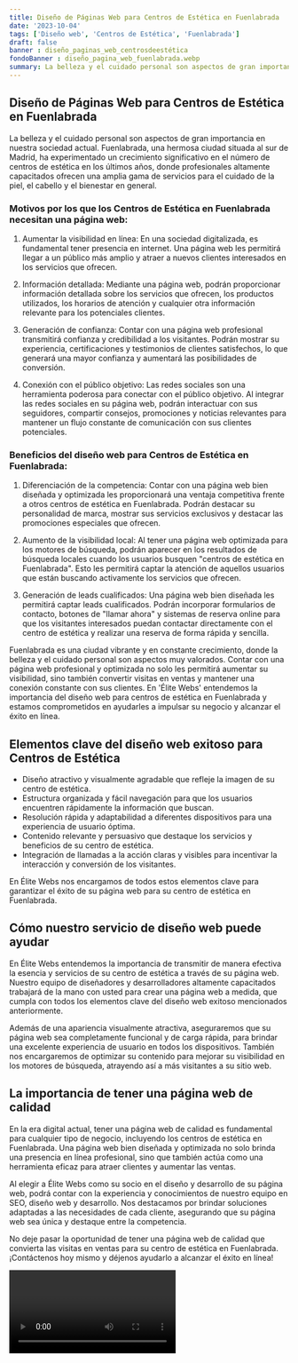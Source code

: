 ```yaml
---
title: Diseño de Páginas Web para Centros de Estética en Fuenlabrada
date: '2023-10-04'
tags: ['Diseño web', 'Centros de Estética', 'Fuenlabrada']
draft: false
banner : diseño_paginas_web_centrosdeestética
fondoBanner : diseño_pagina_web_fuenlabrada.webp
summary: La belleza y el cuidado personal son aspectos de gran importancia en nuestra sociedad actual. Fuenlabrada, una hermosa ciudad situada al sur de Madrid, ha experimentado un crecimiento significativo en el número de centros de estética en los últimos años, donde profesionales altamente capacitados ofrecen una amplia gama de servicios para el cuidado de la piel, el cabello y el bienestar en general.
---
```


## Diseño de Páginas Web para Centros de Estética en Fuenlabrada

La belleza y el cuidado personal son aspectos de gran importancia en nuestra sociedad actual. Fuenlabrada, una hermosa ciudad situada al sur de Madrid, ha experimentado un crecimiento significativo en el número de centros de estética en los últimos años, donde profesionales altamente capacitados ofrecen una amplia gama de servicios para el cuidado de la piel, el cabello y el bienestar en general.

### Motivos por los que los Centros de Estética en Fuenlabrada necesitan una página web:

1. Aumentar la visibilidad en línea: En una sociedad digitalizada, es fundamental tener presencia en internet. Una página web les permitirá llegar a un público más amplio y atraer a nuevos clientes interesados en los servicios que ofrecen.

2. Información detallada: Mediante una página web, podrán proporcionar información detallada sobre los servicios que ofrecen, los productos utilizados, los horarios de atención y cualquier otra información relevante para los potenciales clientes.

3. Generación de confianza: Contar con una página web profesional transmitirá confianza y credibilidad a los visitantes. Podrán mostrar su experiencia, certificaciones y testimonios de clientes satisfechos, lo que generará una mayor confianza y aumentará las posibilidades de conversión.

4. Conexión con el público objetivo: Las redes sociales son una herramienta poderosa para conectar con el público objetivo. Al integrar las redes sociales en su página web, podrán interactuar con sus seguidores, compartir consejos, promociones y noticias relevantes para mantener un flujo constante de comunicación con sus clientes potenciales.

### Beneficios del diseño web para Centros de Estética en Fuenlabrada:

1. Diferenciación de la competencia: Contar con una página web bien diseñada y optimizada les proporcionará una ventaja competitiva frente a otros centros de estética en Fuenlabrada. Podrán destacar su personalidad de marca, mostrar sus servicios exclusivos y destacar las promociones especiales que ofrecen.

2. Aumento de la visibilidad local: Al tener una página web optimizada para los motores de búsqueda, podrán aparecer en los resultados de búsqueda locales cuando los usuarios busquen "centros de estética en Fuenlabrada". Esto les permitirá captar la atención de aquellos usuarios que están buscando activamente los servicios que ofrecen.

3. Generación de leads cualificados: Una página web bien diseñada les permitirá captar leads cualificados. Podrán incorporar formularios de contacto, botones de "llamar ahora" y sistemas de reserva online para que los visitantes interesados puedan contactar directamente con el centro de estética y realizar una reserva de forma rápida y sencilla.

Fuenlabrada es una ciudad vibrante y en constante crecimiento, donde la belleza y el cuidado personal son aspectos muy valorados. Contar con una página web profesional y optimizada no solo les permitirá aumentar su visibilidad, sino también convertir visitas en ventas y mantener una conexión constante con sus clientes. En 'Élite Webs' entendemos la importancia del diseño web para centros de estética en Fuenlabrada y estamos comprometidos en ayudarles a impulsar su negocio y alcanzar el éxito en línea.

<GifSeo />

<Cta />

## Elementos clave del diseño web exitoso para Centros de Estética

- Diseño atractivo y visualmente agradable que refleje la imagen de su centro de estética.
- Estructura organizada y fácil navegación para que los usuarios encuentren rápidamente la información que buscan.
- Resolución rápida y adaptabilidad a diferentes dispositivos para una experiencia de usuario óptima.
- Contenido relevante y persuasivo que destaque los servicios y beneficios de su centro de estética.
- Integración de llamadas a la acción claras y visibles para incentivar la interacción y conversión de los visitantes.

En Élite Webs nos encargamos de todos estos elementos clave para garantizar el éxito de su página web para su centro de estética en Fuenlabrada.

## Cómo nuestro servicio de diseño web puede ayudar

En Élite Webs entendemos la importancia de transmitir de manera efectiva la esencia y servicios de su centro de estética a través de su página web. Nuestro equipo de diseñadores y desarrolladores altamente capacitados trabajará de la mano con usted para crear una página web a medida, que cumpla con todos los elementos clave del diseño web exitoso mencionados anteriormente.

Además de una apariencia visualmente atractiva, aseguraremos que su página web sea completamente funcional y de carga rápida, para brindar una excelente experiencia de usuario en todos los dispositivos. También nos encargaremos de optimizar su contenido para mejorar su visibilidad en los motores de búsqueda, atrayendo así a más visitantes a su sitio web.

## La importancia de tener una página web de calidad

En la era digital actual, tener una página web de calidad es fundamental para cualquier tipo de negocio, incluyendo los centros de estética en Fuenlabrada. Una página web bien diseñada y optimizada no solo brinda una presencia en línea profesional, sino que también actúa como una herramienta eficaz para atraer clientes y aumentar las ventas.

Al elegir a Élite Webs como su socio en el diseño y desarrollo de su página web, podrá contar con la experiencia y conocimientos de nuestro equipo en SEO, diseño web y desarrollo. Nos destacamos por brindar soluciones adaptadas a las necesidades de cada cliente, asegurando que su página web sea única y destaque entre la competencia.

No deje pasar la oportunidad de tener una página web de calidad que convierta las visitas en ventas para su centro de estética en Fuenlabrada. ¡Contáctenos hoy mismo y déjenos ayudarlo a alcanzar el éxito en línea!

<Video />

<CtaBot job='Centros de Estética' city='Fuenlabrada'/>

<Gmaps query='Fuenlabrada+españa+maps' />